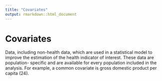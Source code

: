 ```yaml
---
title: "Covariates"
output: rmarkdown::html_document
---
```


# Covariates

Data, including  non-health  data, which  are used in a statistical model to improve  the estimation of the health indicator  of interest. These data are  population- specific and are available for every  population included in the  analysis. For example, a common covariate is gross  domestic product per capita (24).
